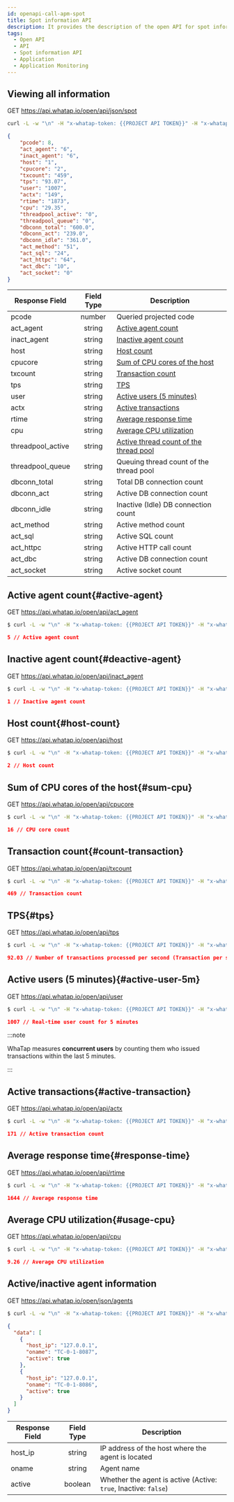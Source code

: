 ```yaml
---
id: openapi-call-apm-spot
title: Spot information API
description: It provides the description of the open API for spot information API (Application).
tags:
  - Open API
  - API
  - Spot information API
  - Application
  - Application Monitoring
---
```


## Viewing all information

<span class='apitype'>GET</span> https://api.whatap.io/open/api/json/spot

```bash title='command'
curl -L -w "\n" -H "x-whatap-token: {{PROJECT API TOKEN}}" -H "x-whatap-pcode: {{projectCode}}" "https://api.whatap.io/open/api/json/spot"
```

```json title='response'
{
    "pcode": 8,
    "act_agent": "6",
    "inact_agent": "6",
    "host": "1",
    "cpucore": "2",
    "txcount": "459",
    "tps": "93.07",
    "user": "1007",
    "actx": "149",
    "rtime": "1873",
    "cpu": "29.35",
    "threadpool_active": "0",
    "threadpool_queue": "0",
    "dbconn_total": "600.0",
    "dbconn_act": "239.0",
    "dbconn_idle": "361.0",
    "act_method": "51",
    "act_sql": "24",
    "act_httpc": "64",
    "act_dbc": "10",
    "act_socket": "0"
}
```

| Response Field    |            Field Type           | Description                                                 |
| ----------------- | :-----------------------------: | ----------------------------------------------------------- |
| pcode             | <span class='api'>number</span> | Queried projected code                                      |
| act_agent         | <span class='api'>string</span> | [Active agent count](#active-agent)                         |
| inact_agent       | <span class='api'>string</span> | [Inactive agent count](#deactive-agent)                     |
| host              | <span class='api'>string</span> | [Host count](#host-count)                                   |
| cpucore           | <span class='api'>string</span> | [Sum of CPU cores of the host](#sum-cpu)                    |
| txcount           | <span class='api'>string</span> | [Transaction count](#count-transaction)                     |
| tps               | <span class='api'>string</span> | [TPS](#tps)                                                 |
| user              | <span class='api'>string</span> | [Active users (5 minutes)](#active-user-5m)                 |
| actx              | <span class='api'>string</span> | [Active transactions](#active-transaction)                  |
| rtime             | <span class='api'>string</span> | [Average response time](#response-time)                     |
| cpu               | <span class='api'>string</span> | [Average CPU utilization](#usage-cpu)                       |
| threadpool_active | <span class='api'>string</span> | [Active thread count of the thread pool](#count-threadpool) |
| threadpool_queue  | <span class='api'>string</span> | Queuing thread count of the thread pool                     |
| dbconn_total      | <span class='api'>string</span> | Total DB connection count                                   |
| dbconn_act        | <span class='api'>string</span> | Active DB connection count                                  |
| dbconn_idle       | <span class='api'>string</span> | Inactive (Idle) DB connection count                         |
| act_method        | <span class='api'>string</span> | Active method count                                         |
| act_sql           | <span class='api'>string</span> | Active SQL count                                            |
| act_httpc         | <span class='api'>string</span> | Active HTTP call count                                      |
| act_dbc           | <span class='api'>string</span> | Active DB connection count                                  |
| act_socket        | <span class='api'>string</span> | Active socket count                                         |

## Active agent count{#active-agent}

<span class='apitype'>GET</span> https://api.whatap.io/open/api/act_agent

```bash title='command'
$ curl -L -w "\n" -H "x-whatap-token: {{PROJECT API TOKEN}}" -H "x-whatap-pcode: {{projectCode}}" "https://api.whatap.io/open/api/act_agent"
```

```json title='response'
5 // Active agent count
```

## Inactive agent count{#deactive-agent}

<span class='apitype'>GET</span> https://api.whatap.io/open/api/inact_agent

```bash title='command'
$ curl -L -w "\n" -H "x-whatap-token: {{PROJECT API TOKEN}}" -H "x-whatap-pcode: {{projectCode}}" "https://api.whatap.io/open/api/inact_agent"
```

```json title='response'
1 // Inactive agent count
```

## Host count{#host-count}

<span class='apitype'>GET</span> https://api.whatap.io/open/api/host

```bash title='command'
$ curl -L -w "\n" -H "x-whatap-token: {{PROJECT API TOKEN}}" -H "x-whatap-pcode: {{projectCode}}" "https://api.whatap.io/open/api/host"
```

```json title='response'
2 // Host count
```

## Sum of CPU cores of the host{#sum-cpu}

<span class='apitype'>GET</span> https://api.whatap.io/open/api/cpucore

```bash title='command'
$ curl -L -w "\n" -H "x-whatap-token: {{PROJECT API TOKEN}}" -H "x-whatap-pcode: {{projectCode}}" "https://api.whatap.io/open/api/cpucore"
```

```json title='response'
16 // CPU core count
```

## Transaction count{#count-transaction}

<span class='apitype'>GET</span> https://api.whatap.io/open/api/txcount

```bash title='command'
$ curl -L -w "\n" -H "x-whatap-token: {{PROJECT API TOKEN}}" -H "x-whatap-pcode: {{projectCode}}" "https://api.whatap.io/open/api/txcount"
```

```json title='response'
469 // Transaction count
```

## TPS{#tps}

<span class='apitype'>GET</span> https://api.whatap.io/open/api/tps

```bash title='command'
$ curl -L -w "\n" -H "x-whatap-token: {{PROJECT API TOKEN}}" -H "x-whatap-pcode: {{projectCode}}" "https://api.whatap.io/open/api/tps"
```

```json title='response'
92.03 // Number of transactions processed per second (Transaction per second, TPS)
```

## Active users (5 minutes){#active-user-5m}

<span class='apitype'>GET</span> https://api.whatap.io/open/api/user

```bash title='command'
$ curl -L -w "\n" -H "x-whatap-token: {{PROJECT API TOKEN}}" -H "x-whatap-pcode: {{projectCode}}" "https://api.whatap.io/open/api/user"
```

```json title='response'
1007 // Real-time user count for 5 minutes
```

:::note 

WhaTap measures **concurrent users** by counting them who issued transactions within the last 5 minutes.

:::

## Active transactions{#active-transaction}

<span class='apitype'>GET</span> https://api.whatap.io/open/api/actx

```bash title='command'
$ curl -L -w "\n" -H "x-whatap-token: {{PROJECT API TOKEN}}" -H "x-whatap-pcode: {{projectCode}}" "https://api.whatap.io/open/api/actx"
```

```json title='response'
171 // Active transaction count
```

## Average response time{#response-time}

<span class='apitype'>GET</span> https://api.whatap.io/open/api/rtime

```bash title='command'
$ curl -L -w "\n" -H "x-whatap-token: {{PROJECT API TOKEN}}" -H "x-whatap-pcode: {{projectCode}}" "https://api.whatap.io/open/api/rtime"
```

```json title='response'
1644 // Average response time
```

## Average CPU utilization{#usage-cpu}

<span class='apitype'>GET</span> https://api.whatap.io/open/api/cpu

```bash title='command'
$ curl -L -w "\n" -H "x-whatap-token: {{PROJECT API TOKEN}}" -H "x-whatap-pcode: {{projectCode}}" "https://api.whatap.io/open/api/cpu"
```

```json title='response'
9.26 // Average CPU utilization
```

## Active/inactive agent information

<span class='apitype'>GET</span> https://api.whatap.io/open/json/agents

```bash title='command'
$ curl -L -w "\n" -H "x-whatap-token: {{PROJECT API TOKEN}}" -H "x-whatap-pcode: {{projectCode}}" "https://api.whatap.io/open/json/agents"
```

```json title='response'
{
  "data": [
    {
      "host_ip": "127.0.0.1",
      "oname": "TC-0-1-8087",
      "active": true
    },
    {
      "host_ip": "127.0.0.1",
      "oname": "TC-0-1-8086",
      "active": true
    }
  ]
}
```

| Response Field |       Field Type                 | Description                                                                |
| -------------- | :------------------------------: | -------------------------------------------------------------------------- |
| host_ip        |  <span class='api'>string</span> | IP address of the host where the agent is located                          |
| oname          |  <span class='api'>string</span> | Agent name                                                                 |
| active         | <span class='api'>boolean</span> | Whether the agent is active (Active: `true`, Inactive: `false`)            |
